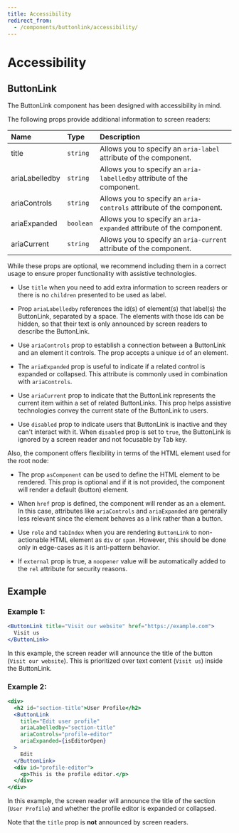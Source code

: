 ```yaml
---
title: Accessibility
redirect_from:
  - /components/buttonlink/accessibility/
---
```


# Accessibility

## ButtonLink

The ButtonLink component has been designed with accessibility in mind.

The following props provide additional information to screen readers:

| Name           | Type      | Description                                                            |
| :------------- | :-------- | :--------------------------------------------------------------------- |
| title          | `string`  | Allows you to specify an `aria-label` attribute of the component.      |
| ariaLabelledby | `string`  | Allows you to specify an `aria-labelledby` attribute of the component. |
| ariaControls   | `string`  | Allows you to specify an `aria-controls` attribute of the component.   |
| ariaExpanded   | `boolean` | Allows you to specify an `aria-expanded` attribute of the component.   |
| ariaCurrent    | `string`  | Allows you to specify an `aria-current` attribute of the component.    |

While these props are optional, we recommend including them in a correct usage to ensure proper functionality with assistive technologies.

- Use `title` when you need to add extra information to screen readers or there is no `children` presented to be used as label.

- Prop `ariaLabelledby` references the id(s) of element(s) that label(s) the ButtonLink, separated by a space. The elements with those ids can be hidden, so that their text is only announced by screen readers to describe the ButtonLink.

- Use `ariaControls` prop to establish a connection between a ButtonLink and an element it controls. The prop accepts a unique `id` of an element.

- The `ariaExpanded` prop is useful to indicate if a related control is expanded or collapsed. This attribute is commonly used in combination with `ariaControls`.

- Use `ariaCurrent` prop to indicate that the ButtonLink represents the current item within a set of related ButtonLinks. This prop helps assistive technologies convey the current state of the ButtonLink to users.

- Use `disabled` prop to indicate users that ButtonLink is inactive and they can't interact with it. When `disabled` prop is set to `true`, the ButtonLink is ignored by a screen reader and not focusable by Tab key.

Also, the component offers flexibility in terms of the HTML element used for the root node:

- The prop `asComponent` can be used to define the HTML element to be rendered. This prop is optional and if it is not provided, the component will render a default (button) element.

- When `href` prop is defined, the component will render as an `a` element. In this case, attributes like `ariaControls` and `ariaExpanded` are generally less relevant since the element behaves as a link rather than a button.

- Use `role` and `tabIndex` when you are rendering `ButtonLink` to non-actionable HTML element as `div` or `span`. However, this should be done only in edge-cases as it is anti-pattern behavior.

- If `external` prop is true, a `noopener` value will be automatically added to the `rel` attribute for security reasons.

## Example

### Example 1:

```jsx
<ButtonLink title="Visit our website" href="https://example.com">
  Visit us
</ButtonLink>
```

In this example, the screen reader will announce the title of the button (`Visit our website`). This is prioritized over text content (`Visit us`) inside the ButtonLink.

### Example 2:

```jsx
<div>
  <h2 id="section-title">User Profile</h2>
  <ButtonLink
    title="Edit user profile"
    ariaLabelledby="section-title"
    ariaControls="profile-editor"
    ariaExpanded={isEditorOpen}
  >
    Edit
  </ButtonLink>
  <div id="profile-editor">
    <p>This is the profile editor.</p>
  </div>
</div>
```

In this example, the screen reader will announce the title of the section (`User Profile`) and whether the profile editor is expanded or collapsed.

Note that the `title` prop is **not** announced by screen readers.
